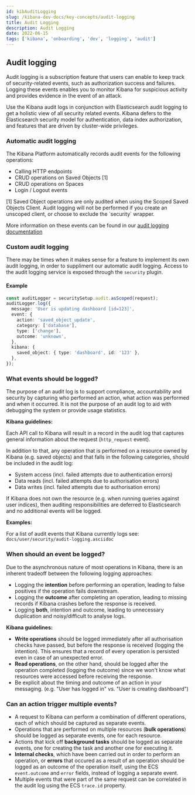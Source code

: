 ---
id: kibAuditLogging
slug: /kibana-dev-docs/key-concepts/audit-logging
title: Audit Logging
description: Audit Logging
date: 2022-06-15
tags: ['kibana', 'onboarding', 'dev', 'logging', 'audit']
---

## Audit logging

Audit logging is a subscription feature that users can enable to keep track of security-related events, such as authorization success and failures. Logging these events enables you to monitor Kibana for suspicious activity and provides evidence in the event of an attack.

Use the Kibana audit logs in conjunction with Elasticsearch audit logging to get a holistic view of all security related events. Kibana defers to the Elasticsearch security model for authentication, data index authorization, and features that are driven by cluster-wide privileges.

### Automatic audit logging

The Kibana Platform automatically records audit events for the following operations:
- Calling HTTP endpoints
- CRUD operations on Saved Objects [1]
- CRUD operations on Spaces
- Login / Logout events

<DocCallOut color="warning">
  [1] Saved Object operations are only audited when using the Scoped Saved Objects Client. Audit logging will not be performed if you create an unscoped client, or choose to exclude the `security` wrapper.
</DocCallOut>

More information on these events can be found in our [audit logging documentation](https://www.elastic.co/guide/en/kibana/current/xpack-security-audit-logging.html#xpack-security-ecs-audit-logging)

### Custom audit logging

There may be times when it makes sense for a feature to implement its own audit logging, in order to suppliment our automatic audit logging.
Access to the audit logging service is exposed through the `security` plugin.

#### Example

```typescript
const auditLogger = securitySetup.audit.asScoped(request);
auditLogger.log({
  message: 'User is updating dashboard [id=123]',
  event: {
    action: 'saved_object_update',
    category: ['database'],
    type: ['change'],
    outcome: 'unknown',
  },
  kibana: {
    saved_object: { type: 'dashboard', id: '123' },
  },
});
```

### What events should be logged?

The purpose of an audit log is to support compliance, accountability and
security by capturing who performed an action, what action was performed and
when it occurred. It is not the purpose of an audit log to aid with debugging
the system or provide usage statistics.

**Kibana guidelines:**

Each API call to Kibana will result in a record in the audit log that captures
general information about the request (`http_request` event).

In addition to that, any operation that is performed on a resource owned by
Kibana (e.g. saved objects) and that falls in the following categories, should
be included in the audit log:

- System access (incl. failed attempts due to authentication errors)
- Data reads (incl. failed attempts due to authorisation errors)
- Data writes (incl. failed attempts due to authorisation errors)

If Kibana does not own the resource (e.g. when running queries against user
indices), then auditing responsibilities are deferred to Elasticsearch and no
additional events will be logged.

**Examples:**

For a list of audit events that Kibana currently logs see:
`docs/user/security/audit-logging.asciidoc`

### When should an event be logged?

Due to the asynchronous nature of most operations in Kibana, there is an
inherent tradeoff between the following logging approaches:

- Logging the **intention** before performing an operation, leading to false
  positives if the operation fails downstream.
- Logging the **outcome** after completing an operation, leading to missing
  records if Kibana crashes before the response is received.
- Logging **both**, intention and outcome, leading to unnecessary duplication
  and noisy/difficult to analyse logs.

**Kibana guidelines:**

- **Write operations** should be logged immediately after all authorisation
  checks have passed, but before the response is received (logging the
  intention). This ensures that a record of every operation is persisted even in
  case of an unexpected error.
- **Read operations**, on the other hand, should be logged after the operation
  completed (logging the outcome) since we won't know what resources were
  accessed before receiving the response.
- Be explicit about the timing and outcome of an action in your messaging. (e.g.
  "User has logged in" vs. "User is creating dashboard")

### Can an action trigger multiple events?

- A request to Kibana can perform a combination of different operations, each of
  which should be captured as separate events.
- Operations that are performed on multiple resources (**bulk operations**)
  should be logged as separate events, one for each resource.
- Actions that kick off **background tasks** should be logged as separate
  events, one for creating the task and another one for executing it.
- **Internal checks**, which have been carried out in order to perform an
  operation, or **errors** that occured as a result of an operation should be
  logged as an outcome of the operation itself, using the ECS `event.outcome`
  and `error` fields, instead of logging a separate event.
- Multiple events that were part of the same request can be correlated in the
  audit log using the ECS `trace.id` property.
